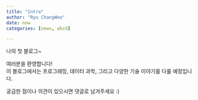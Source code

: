 ```yaml
---
title: "Intro"
author: "Ryu ChangWoo"
date: now
categories: [news, abcd]

---
```


나의 첫 블로그~

여러분을 환영합니다!  
이 블로그에서는 프로그래밍, 데이터 과학, 그리고 다양한 기술 이야기를 다룰 예정입니다.

궁금한 점이나 의견이 있으시면 댓글로 남겨주세요 :)

